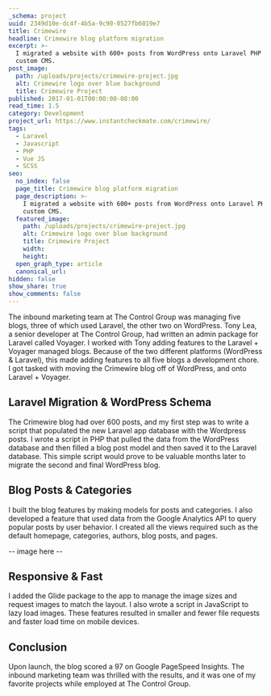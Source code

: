 ```yaml
---
_schema: project
uuid: 2349d10e-dc4f-4b5a-9c90-0527fb6019e7
title: Crimewire
headline: Crimewire blog platform migration
excerpt: >-
  I migrated a website with 600+ posts from WordPress onto Laravel PHP and a
  custom CMS.
post_image:
  path: /uploads/projects/crimewire-project.jpg
  alt: Crimewire logo over blue background
  title: Crimewire Project
published: 2017-01-01T00:00:00-08:00
read_time: 1.5
category: Development
project_url: https://www.instantcheckmate.com/crimewire/
tags:
  - Laravel
  - Javascript
  - PHP
  - Vue JS
  - SCSS
seo:
  no_index: false
  page_title: Crimewire blog platform migration
  page_description: >-
    I migrated a website with 600+ posts from WordPress onto Laravel PHP and a
    custom CMS.
  featured_image:
    path: /uploads/projects/crimewire-project.jpg
    alt: Crimewire logo over blue background
    title: Crimewire Project
    width:
    height:
  open_graph_type: article
  canonical_url:
hidden: false
show_share: true
show_comments: false
---
```

The inbound marketing team at The Control Group was managing five blogs, three of which used Laravel, the other two on WordPress. Tony Lea, a senior developer at The Control Group, had written an admin package for Laravel called Voyager. I worked with Tony adding features to the Laravel + Voyager managed blogs. Because of the two different platforms (WordPress & Laravel), this made adding features to all five blogs a development chore. I got tasked with moving the Crimewire blog off of WordPress, and onto Laravel + Voyager.

## Laravel Migration & WordPress Schema

The Crimewire blog had over 600 posts, and my first step was to write a script that populated the new Laravel app database with the Wordpress posts. I wrote a script in PHP that pulled the data from the WordPress database and then filled a blog post model and then saved it to the Laravel database. This simple script would prove to be valuable months later to migrate the second and final WordPress blog.

## Blog Posts & Categories

I built the blog features by making models for posts and categories. I also developed a feature that used data from the Google Analytics API to query popular posts by user behavior. I created all the views required such as the default homepage, categories, authors, blog posts, and pages.

\-- image here --

## Responsive & Fast

I added the Glide package to the app to manage the image sizes and request images to match the layout. I also wrote a script in JavaScript to lazy load images. These features resulted in smaller and fewer file requests and faster load time on mobile devices.

## Conclusion

Upon launch, the blog scored a 97 on Google PageSpeed Insights. The inbound marketing team was thrilled with the results, and it was one of my favorite projects while employed at The Control Group.